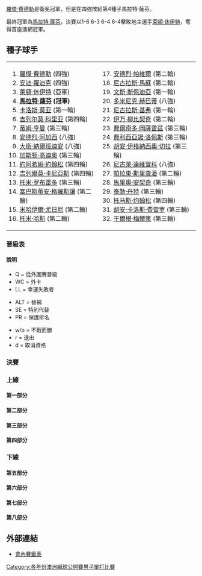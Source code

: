 {{noteTA|G1=Tennis
|1=zh-hans:轮;zh-hant:圈
|2=zh-hans:半区;zh-hant:半部;
|3=zh-hans:半决赛;zh-hk:準決賽;zh-tw:四強;
|4=zh-hans:半準决赛;zh-hk:半準決賽;zh-tw:八強;}}

{{main|2005年澳洲網球公開賽}}

[[羅傑·費德勒|羅傑·費德勒]]是衛冕冠軍，但是在四強敗給第4種子馬拉特·薩芬。

最終冠軍為[[馬拉特·薩芬|馬拉特·薩芬]]，決賽以1-6 6-3 6-4 6-4擊敗地主選手[[萊頓·休伊特|萊頓·休伊特]]，奪得首座澳網冠軍。
==種子球手==
{|
|valign=top|
<ol>
<li> {{flagicon|SUI}} [[羅傑·費德勒|羅傑·費德勒]] (四強)</li>
<li> {{flagicon|USA}} [[安迪·羅迪克|安迪·羅迪克]] (四強)</li>
<li> {{flagicon|AUS}} [[萊頓·休伊特|萊頓·休伊特]] (亞軍)</li>
<li> {{flagicon|RUS}} '''[[馬拉特·薩芬|馬拉特·薩芬]] (冠軍)'''</li>
<li> {{flagicon|ESP}} [[卡洛斯·莫亚|卡洛斯·莫亚]] (第一輪)</li>
<li> {{flagicon|ARG}} [[吉列尔莫·科里亚|吉列尔莫·科里亚]] (第四輪)</li> 
<li> {{flagicon|GBR}} [[蒂姆·亨曼|蒂姆·亨曼]] (第三輪)</li>
<li> {{flagicon|USA}} [[安德烈·阿加西|安德烈·阿加西]] (八強)</li>
<li> {{flagicon|ARG}} [[大衛·納爾班迪安|大衛·納爾班迪安]] (八強)</li>
<li> {{flagicon|ARG}} [[加斯顿·高迪奥|加斯顿·高迪奥]] (第三輪)</li>
<li> {{flagicon|SWE}} [[約阿希姆·約翰松|約阿希姆·約翰松]] (第四輪)</li>
<li> {{flagicon|ARG}} [[吉列爾莫·卡尼亞斯|吉列爾莫·卡尼亞斯]] (第四輪)</li>
<li> {{flagicon|ESP}} [[托米·罗布雷多|托米·罗布雷多]] (第三輪)</li>
<li> {{flagicon|FRA}} [[塞巴斯蒂安·格羅斯讓|塞巴斯蒂安·格羅斯讓]] (第二輪)</li>
<li> {{flagicon|RUS}} [[米哈伊爾·尤日尼|米哈伊爾·尤日尼]] (第二輪)</li>
<li> {{flagicon|DEU}} [[托米·哈斯|托米·哈斯]] (第二輪)</li>
</ol>
|valign=top|
<ol start=17>
<li> {{flagicon|ROU}} [[安德烈·帕維爾|安德烈·帕維爾]] (第二輪)</li>
<li> {{flagicon|CHL}} [[尼古拉斯·馬蘇|尼古拉斯·馬蘇]] (第二輪)</li>
<li> {{flagicon|USA}} [[文斯·斯佩迪亞|文斯·斯佩迪亞]] (第一輪)</li>
<li> {{flagicon|SVK}} [[多米尼克·赫巴蒂|多米尼克·赫巴蒂]] (八強)</li>
<li> {{flagicon|DEU}} [[尼古拉斯·基弗|尼古拉斯·基弗]] (第一輪)</li>
<li> {{flagicon|HRV}} [[伊万·柳比契奇|伊万·柳比契奇]] (第二輪)</li>
<li> {{flagicon|CHL}} [[費爾南多·岡薩雷茲|費爾南多·岡薩雷茲]] (第三輪)</li>
<li> {{flagicon|ESP}} [[費利西亞諾·洛佩斯|費利西亞諾·洛佩斯]] (第三輪)</li>
<li> {{flagicon|ARG}} [[胡安·伊格納西奧·切拉|胡安·伊格納西奧·切拉]] (第三輪)</li>
<li> {{flagicon|RUS}} [[尼古萊·達維登科|尼古萊·達維登科]] (八強)</li>
<li> {{flagicon|THA}} [[帕拉東·斯里查潘|帕拉東·斯里查潘]] (第二輪)</li>
<li> {{flagicon|HRV}} [[馬里奧·安契奇|馬里奧·安契奇]] (第三輪)</li>
<li> {{flagicon|USA}} [[泰勒·丹特|泰勒·丹特]] (第三輪)</li>
<li> {{flagicon|SWE}} [[托马斯·约翰松|托马斯·约翰松]] (第四輪)</li>
<li> {{flagicon|ESP}} [[胡安·卡洛斯·费雷罗|胡安·卡洛斯·费雷罗]] (第三輪)</li>
<li> {{flagicon|AUT}} [[于爾根·梅爾策|于爾根·梅爾策]] (第三輪)</li>
</ol>
|}
=== 晉級表 ===
==== 說明 ====
{{col-begin}}
{{col-3}}
* Q = 從外圍賽晉級
* WC = 外卡
* LL = 幸運失敗者
{{col-3}}
* ALT = 替補
* SE = 特別代替
* PR = 保護排名
{{col-3}}
* w/o = 不戰而勝
* r = 退出
* d = 取消資格
{{col-end}}

===決賽===
{{8TeamBracket-Tennis5
| RD1=八強
| RD2=四強
| RD3=決賽
| team-width=175
| RD3-team1={{flagicon|RUS}} '''[[馬拉特·薩芬|薩芬]]'''
| RD3-seed1=4
| RD3-team2={{flagicon|AUS}} [[萊頓·休伊特|休伊特]]
| RD3-seed2=3
| RD3-score1-1=1
| RD3-score2-1='''6'''
| RD3-score1-2='''6'''
| RD3-score2-2=3
| RD3-score1-3='''6'''
| RD3-score2-3=4
| RD3-score1-4='''6'''
| RD3-score2-4=4
| RD2-team1={{flagicon|CHE}} [[羅傑·費德勒|費德勒]]
| RD2-seed1=1
| RD2-team2={{flagicon|RUS}} '''[[馬拉特·薩芬|薩芬]]'''
| RD2-seed2=4
| RD2-score1-1='''7'''
| RD2-score2-1=5
| RD2-score1-2=4
| RD2-score2-2='''6'''
| RD2-score1-3='''7'''
| RD2-score2-3=5
| RD2-score1-4=6<sup>6</sup>
| RD2-score2-4='''7<sup>8</sup>'''
| RD2-score1-5=7
| RD2-score2-5='''9'''
| RD2-team3={{flagicon|AUS}} '''[[萊頓·休伊特|休伊特]]'''
| RD2-seed3=3
| RD2-team4={{flagicon|USA}} [[安迪·羅迪克|羅迪克]]
| RD2-seed4=2
| RD2-score3-1=3
| RD2-score4-1='''6'''
| RD2-score3-2='''7<sup>7</sup>'''
| RD2-score4-2=6<sup>3</sup>
| RD2-score3-3='''7<sup>7</sup>'''
| RD2-score4-3=6<sup>4</sup>
| RD2-score3-4='''6'''
| RD2-score4-4=1
| RD1-team1={{flagicon|CHE}} '''[[羅傑·費德勒|費德勒]]'''
| RD1-seed1=1
| RD1-team2={{flagicon|USA}} [[安德烈·阿加西|阿格西]]
| RD1-seed2=8
| RD1-score1-1='''6'''
| RD1-score2-1=3
| RD1-score1-2='''6'''
| RD1-score2-2=4
| RD1-score1-3='''6'''
| RD1-score2-3=4
| RD1-team3={{flagicon|RUS}} '''[[馬拉特·薩芬|薩芬]]'''
| RD1-seed3=4
| RD1-team4={{flagicon|SVK}} [[多米尼克·赫巴蒂|赫巴蒂]]
| RD1-seed4=20
| RD1-score3-1='''6'''
| RD1-score4-1=2
| RD1-score3-2='''6'''
| RD1-score4-2=4
| RD1-score3-3='''6'''
| RD1-score4-3=2
| RD1-team5={{flagicon|ARG}} [[大衛·納爾班迪安|納爾班迪安]]
| RD1-seed5=9
| RD1-team6={{flagicon|AUS}} '''[[萊頓·休伊特|休伊特]]'''
| RD1-seed6=3
| RD1-score5-1=3
| RD1-score6-1='''6'''
| RD1-score5-2=2
| RD1-score6-2='''6'''
| RD1-score5-3='''6'''
| RD1-score6-3=1
| RD1-score5-4='''6'''
| RD1-score6-4=3
| RD1-score5-5=8
| RD1-score6-5='''10'''
| RD1-team7={{flagicon|RUS}} [[尼古萊·達維登科|達維登科]]
| RD1-seed7=26
| RD1-team8={{flagicon|USA}} '''[[安迪·羅迪克|羅迪克]]'''
| RD1-seed8=2
| RD1-score7-1=3
| RD1-score8-1='''6'''
| RD1-score7-2=5
| RD1-score8-2='''7'''
| RD1-score7-3=1
| RD1-score8-3='''4'''
| RD1-score7-4=r
}}

===上線===
====第一部分====
{{16TeamBracket-Compact-Tennis5
| RD1=第一輪
| RD2=第二輪
| RD3=第三輪
| RD4=第四輪
| RD4-team01={{flagicon|CHE}} '''[[羅傑·費德勒|費德勒]]'''
| RD4-seed01=1
| RD4-team02={{flagicon|CYP}} [[馬科斯·巴格達蒂斯|巴格達蒂斯]]
| RD4-seed02=Q
| RD4-score01-1='''6'''
| RD4-score02-1=2
| RD4-score01-2='''6'''
| RD4-score02-2=2
| RD4-score01-3='''7<sup>7</sup>'''
| RD4-score02-3=6<sup>4</sup>
| RD3-team01={{flagicon|CHE}} '''[[羅傑·費德勒|費德勒]]'''
| RD3-seed01=1
| RD3-team02={{flagicon|FIN}} [[亞爾科·涅米寧|涅米寧]]
| RD3-seed02=
| RD3-score01-1='''6'''
| RD3-score02-1=3
| RD3-score01-2='''5'''
| RD3-score02-2=2
| RD3-score02-3=r
| RD3-team03={{flagicon|CYP}} '''[[馬科斯·巴格達蒂斯|巴格達蒂斯]]'''
| RD3-seed03=Q
| RD3-team04={{flagicon|ESP}} [[托米·罗布雷多|罗布雷多]]
| RD3-seed04=13
| RD3-score03-1='''7<sup>7</sup>'''
| RD3-score04-1=6<sup>2</sup>
| RD3-score03-2='''6'''
| RD3-score04-2=4
| RD3-score03-3='''6'''
| RD3-score04-3=1
| RD2-team01={{flagicon|CHE}} '''[[羅傑·費德勒|費德勒]]'''
| RD2-seed01=1
| RD2-team02={{flagicon|JPN}} [[鈴木貴男|鈴木]]
| RD2-seed02=Q
| RD2-score01-1='''6'''
| RD2-score02-1=3
| RD2-score01-2='''6'''
| RD2-score02-2=4
| RD2-score01-3='''6'''
| RD2-score02-3=4
| RD2-team03={{flagicon|FIN}} '''[[亞爾科·涅米寧|涅米寧]]'''
| RD2-seed03=
| RD2-team04={{flagicon|THA}} [[帕拉東·斯里查潘|斯里查潘]]
| RD2-seed04=27
| RD2-score03-1='''6'''
| RD2-score04-1=3
| RD2-score03-2='''6'''
| RD2-score04-2=4
| RD2-score03-3='''6'''
| RD2-score04-3=2
| RD2-team05={{flagicon|CRO}} [[伊万·柳比契奇|柳比契奇]]
| RD2-seed05=22
| RD2-team06={{flagicon|CYP}} '''[[馬科斯·巴格達蒂斯|巴格達蒂斯]]'''
| RD2-seed06=Q
| RD2-score05-1=6<sup>1</sup>
| RD2-score06-1='''7<sup>7</sup>'''
| RD2-score05-2=4
| RD2-score06-2='''6'''
| RD2-score05-3='''7<sup>7</sup>'''
| RD2-score06-3=6<sup>2</sup>
| RD2-score05-4=2
| RD2-score06-4='''6'''
| RD2-team07={{flagicon|CZE}} [[Tomas_Zib|Zib]]
| RD2-seed07=Q
| RD2-team08={{flagicon|ESP}} '''[[托米·罗布雷多|罗布雷多]]'''
| RD2-seed08=13
| RD2-score07-1=4
| RD2-score08-1='''6'''
| RD2-score07-2='''6'''
| RD2-score08-2=2
| RD2-score07-3=2
| RD2-score08-3='''6'''
| RD2-score07-4=4
| RD2-score08-4='''6'''
| RD1-team01={{flagicon|CHE}} '''[[羅傑·費德勒|費德勒]]'''
| RD1-seed01=1
| RD1-team02={{flagicon|FRA}} [[法布里斯·桑托羅|桑托羅]]
| RD1-seed02=
| RD1-score01-1='''6'''
| RD1-score02-1=1
| RD1-score01-2='''6'''
| RD1-score02-2=1
| RD1-score01-3='''6'''
| RD1-score02-3=2
| RD1-team03={{flagicon|JPN}} '''[[鈴木貴男|鈴木]]'''
| RD1-seed03=Q
| RD1-team04={{flagicon|USA}} [[简-迈克尔·甘比尔|甘比尔]]
| RD1-seed04=
| RD1-score03-1='''6'''
| RD1-score04-1=4
| RD1-score03-2='''6'''
| RD1-score04-2=3
| RD1-score03-3='''6'''
| RD1-score04-3=3
| RD1-team05={{flagicon|ITA}} [[戴維德·桑吉內蒂|桑吉內蒂]]
| RD1-seed05=
| RD1-team06={{flagicon|FIN}} '''[[亞爾科·涅米寧|涅米寧]]'''
| RD1-seed06=
| RD1-score05-1='''6'''
| RD1-score06-1=3
| RD1-score05-2=4
| RD1-score06-2='''6'''
| RD1-score05-3=3
| RD1-score06-3='''6'''
| RD1-score05-4=2
| RD1-score06-4='''6'''
| RD1-team07={{flagicon|ITA}} [[波蒂托·斯塔拉切|斯塔拉切]]
| RD1-seed07=
| RD1-team08={{flagicon|THA}} '''[[帕拉東·斯里查潘|斯里查潘]]'''
| RD1-seed08=27
| RD1-score07-1='''6'''
| RD1-score08-1=1
| RD1-score07-2=2
| RD1-score08-2='''6'''
| RD1-score07-3=5
| RD1-score08-3='''7'''
| RD1-score07-4=4
| RD1-score08-4='''6'''
| RD1-team09={{flagicon|HRV}} '''[[伊万·柳比契奇|柳比契奇]]'''
| RD1-seed09=22
| RD1-team10={{flagicon|PER}} [[路易斯·奧爾納|奧爾納]]
| RD1-seed10=
| RD1-score09-1='''6'''
| RD1-score10-1=4
| RD1-score09-2='''6'''
| RD1-score10-2=3
| RD1-score09-3='''6'''
| RD1-score10-3=3
| RD1-team11={{flagicon|ITA}} [[Federico_Luzzi|Luzzi]]
| RD1-seed11=Q
| RD1-team12={{flagicon|CYP}} '''[[馬科斯·巴格達蒂斯|巴格達蒂斯]]'''
| RD1-seed12=Q
| RD1-score11-1=1
| RD1-score12-1='''6'''
| RD1-score11-2='''6'''
| RD1-score12-2=3
| RD1-score11-3=1
| RD1-score12-3='''6'''
| RD1-score11-4='''6'''
| RD1-score12-4=3
| RD1-score11-5=3
| RD1-score12-5='''6'''
| RD1-team13={{flagicon|TWN}} [[王宇佐|王]]
| RD1-seed13=WC
| RD1-team14={{flagicon|CZE}} '''[[Tomas_Zib|Zib]]'''
| RD1-seed14=Q
| RD1-score13-1=6<sup>5</sup>
| RD1-score14-1='''7<sup>7</sup>'''
| RD1-score13-2=2
| RD1-score14-2='''6'''
| RD1-score13-3=4
| RD1-score14-3='''6'''
| RD1-team15={{flagicon|AUS}} [[Scott_Draper|Draper]]
| RD1-seed15=
| RD1-team16={{flagicon|ESP}} '''[[托米·罗布雷多|罗布雷多]]'''
| RD1-seed16=13
| RD1-score15-1='''7'''
| RD1-score16-1=5
| RD1-score15-2=2
| RD1-score16-2='''6'''
| RD1-score15-3=4
| RD1-score16-3='''6'''
| RD1-score15-4=2
| RD1-score16-4='''6'''
}}

====第二部分====
{{16TeamBracket-Compact-Tennis5
| RD1=第一輪
| RD2=第二輪
| RD3=第三輪
| RD4=第四輪
| RD4-team01={{flagicon|SWE}} [[約阿希姆·約翰松|約翰松]]
| RD4-seed01=11
| RD4-team02={{flagicon|USA}} '''[[安德烈·阿加西|阿格西]]'''
| RD4-seed02=8
| RD4-score01-1='''7<sup>7</sup>'''
| RD4-score02-1=6<sup>4</sup>
| RD4-score01-2=6<sup>5</sup>
| RD4-score02-2='''7<sup>7</sup>'''
| RD4-score01-3=6<sup>3</sup>
| RD4-score02-3='''7<sup>7</sup>'''
| RD4-score01-4=4
| RD4-score02-4='''6'''
| RD3-team01={{flagicon|SWE}} '''[[約阿希姆·約翰松|約翰松]]'''
| RD3-seed01=11
| RD3-team02={{flagicon|ESP}} [[費利西亞諾·洛佩斯|洛佩斯]]
| RD3-seed02=24
| RD3-score01-1='''6'''
| RD3-score02-1=3
| RD3-score01-2=3
| RD3-score02-2='''6'''
| RD3-score01-3=5
| RD3-score02-3='''7'''
| RD3-score01-4='''7<sup>7</sup>'''
| RD3-score02-4=6<sup>2</sup>
| RD3-score01-5='''13'''
| RD3-score02-5=11
| RD3-team03={{flagicon|USA}} [[泰勒·丹特|丹特]]
| RD3-seed03=29
| RD3-team04={{flagicon|USA}} '''[[安德烈·阿加西|阿格西]]'''
| RD3-seed04=8
| RD3-score03-1=5
| RD3-score04-1='''7'''
| RD3-score03-2=6<sup>3</sup>
| RD3-score04-2='''7<sup>7</sup>'''
| RD3-score03-3=1
| RD3-score04-3='''6'''
| RD2-team01={{flagicon|SWE}} '''[[約阿希姆·約翰松|約翰松]]'''
| RD2-seed01=11
| RD2-team02={{flagicon|NED}} [[Peter_Wessels|Wessels]]
| RD2-seed02=
| RD2-score01-1='''6'''
| RD2-score02-1=3
| RD2-score01-2='''7'''
| RD2-score02-2=5
| RD2-score01-3='''6'''
| RD2-score02-3=4
| RD2-team03={{flagicon|ARM}} [[Sargis_Sargsian|Sargsian]]
| RD2-seed03=
| RD2-team04={{flagicon|ESP}} '''[[費利西亞諾·洛佩斯|洛佩斯]]'''
| RD2-seed04=24
| RD2-score03-1='''6'''
| RD2-score04-1=4
| RD2-score03-2=3
| RD2-score04-2='''6'''
| RD2-score03-3=4
| RD2-score04-3='''6'''
| RD2-score03-4=6<sup>3</sup>
| RD2-score04-4='''7<sup>7</sup>'''
| RD2-team05={{flagicon|USA}} '''[[泰勒·丹特|丹特]]'''
| RD2-seed05=29
| RD2-team06={{flagicon|CZE}} [[Michal_Tabara|Tabara]]
| RD2-seed06=
| RD2-score05-1='''6'''
| RD2-score06-1=4
| RD2-score05-2='''6'''
| RD2-score06-2=1
| RD2-score05-3='''6'''
| RD2-score06-3=4
| RD2-team07={{flagicon|GER}} [[萊納·舒特勒|舒特勒]]
| RD2-seed07=
| RD2-team08={{flagicon|USA}} '''[[安德烈·阿加西|阿格西]]'''
| RD2-seed08=8
| RD2-score07-1=3
| RD2-score08-1='''6'''
| RD2-score07-2=1
| RD2-score08-2='''6'''
| RD2-score07-3=0
| RD2-score08-3='''6'''
| RD1-team01={{flagicon|SWE}} '''[[約阿希姆·約翰松|約翰松]]'''
| RD1-seed01=11
| RD1-team02={{flagicon|NLD}} [[史堅·沙爾肯|沙爾肯]]
| RD1-seed02=
| RD1-score01-1='''7<sup>8</sup>'''
| RD1-score02-1=6<sup>6</sup>
| RD1-score01-2='''6'''
| RD1-score02-2=2
| RD1-score01-3='''6'''
| RD1-score02-3=3
| RD1-team03={{flagicon|TWN}} [[盧彥勳|盧]]
| RD1-seed03=
| RD1-team04={{flagicon|NLD}} '''[[Peter_Wessels|Wessels]]'''
| RD1-seed04=
| RD1-score03-1=3
| RD1-score04-1='''6'''
| RD1-score03-2=4
| RD1-score04-2='''6'''
| RD1-score03-3=4
| RD1-score04-3='''6'''
| RD1-team05={{flagicon|ARM}} '''[[Sargis_Sargsian|Sargsian]]'''
| RD1-seed05=
| RD1-team06={{flagicon|ESP}} [[David_Sánchez_(tennis)|Sánchez]]
| RD1-seed06=
| RD1-score05-1='''7<sup>7</sup>'''
| RD1-score06-1=6<sup>5</sup>
| RD1-score05-2=4
| RD1-score06-2='''6'''
| RD1-score05-3=1
| RD1-score06-3='''6'''
| RD1-score05-4='''6'''
| RD1-score06-4=4
| RD1-score05-5='''6'''
| RD1-score06-5=2
| RD1-team07={{flagicon|AUS}} [[Paul_Baccanello|Baccanello]]
| RD1-seed07=WC
| RD1-team08={{flagicon|ESP}} '''[[費利西亞諾·洛佩斯|洛佩斯]]'''
| RD1-seed08=24
| RD1-score07-1=5
| RD1-score08-1='''7'''
| RD1-score07-2=5
| RD1-score08-2='''7'''
| RD1-score07-3=2
| RD1-score08-3='''6'''
| RD1-team09={{flagicon|USA}} '''[[泰勒·丹特|丹特]]'''
| RD1-seed09=29
| RD1-team10={{flagicon|FRA}} [[弗洛朗·塞拉|塞拉]]
| RD1-seed10=Q
| RD1-score09-1='''7'''
| RD1-score10-1=5
| RD1-score09-2='''6'''
| RD1-score10-2=2
| RD1-score09-3='''6'''
| RD1-score10-3=4
| RD1-team11={{flagicon|CZE}} '''[[Michal_Tabara|Tabara]]'''
| RD1-seed11=
| RD1-team12={{flagicon|SWE}} [[托馬斯·恩奎斯特|恩奎斯特]]
| RD1-seed12=
| RD1-score11-1=3
| RD1-score12-1='''6'''
| RD1-score11-2='''6'''
| RD1-score12-2=2
| RD1-score11-3='''6'''
| RD1-score12-3=3
| RD1-score11-4='''6'''
| RD1-score12-4=3
| RD1-team13={{flagicon|FRA}} [[Olivier_Patience|Patience]]
| RD1-seed13=Q
| RD1-team14={{flagicon|DEU}} '''[[萊納·舒特勒|舒特勒]]'''
| RD1-seed14=
| RD1-score13-1=6<sup>3</sup>
| RD1-score14-1='''7<sup>7</sup>'''
| RD1-score13-2=3
| RD1-score14-2='''6'''
| RD1-score13-3=2
| RD1-score14-3='''6'''
| RD1-team15={{flagicon|DEU}} [[Dieter_Kindlmann|Kindlmann]]
| RD1-seed15=Q
| RD1-team16={{flagicon|USA}} '''[[安德烈·阿加西|阿格西]]'''
| RD1-seed16=8
| RD1-score15-1=4
| RD1-score16-1='''6'''
| RD1-score15-2=3
| RD1-score16-2='''6'''
| RD1-score15-3=0
| RD1-score16-3='''6'''
}}

====第三部分====
{{16TeamBracket-Compact-Tennis5
| RD1=第一輪
| RD2=第二輪
| RD3=第三輪
| RD4=第四輪
| RD4-team01={{flagicon|RUS}} '''[[馬拉特·薩芬|薩芬]]'''
| RD4-seed01=4
| RD4-team02={{flagicon|BEL}} [[奧利維埃·羅庫斯|O 羅庫斯]]
| RD4-seed02=
| RD4-score01-1=4
| RD4-score02-1='''6'''
| RD4-score01-2='''7<sup>7</sup>'''
| RD4-score02-2=6<sup>1</sup>
| RD4-score01-3='''7<sup>7</sup>'''
| RD4-score02-3=6<sup>5</sup>
| RD4-score01-4='''7<sup>7</sup>'''
| RD4-score02-4=6<sup>2</sup>
| RD3-team01={{flagicon|RUS}} '''[[馬拉特·薩芬|薩芬]]'''
| RD3-seed01=4
| RD3-team02={{flagicon|CRO}} [[馬里奧·安契奇|安契奇]]
| RD3-seed02=28
| RD3-score01-1='''6'''
| RD3-score02-1=4
| RD3-score01-2=3
| RD3-score02-2='''6'''
| RD3-score01-3='''6'''
| RD3-score02-3=3
| RD3-score01-4='''6'''
| RD3-score02-4=4
| RD3-team03={{flagicon|BEL}} '''[[奧利維埃·羅庫斯|O 羅庫斯]]'''
| RD3-seed03=
| RD3-team04={{flagicon|SVK}} [[卡洛爾·貝克|貝克]]
| RD3-seed04=
| RD3-score03-1=6<sup>6</sup>
| RD3-score04-1='''7<sup>8</sup>'''
| RD3-score03-2='''6'''
| RD3-score04-2=1
| RD3-score03-3='''6'''
| RD3-score04-3=4
| RD3-score03-4='''6'''
| RD3-score04-4=2
| RD2-team01={{flagicon|RUS}} '''[[馬拉特·薩芬|薩芬]]'''
| RD2-seed01=4
| RD2-team02={{flagicon|CZE}} [[Bohdan_Ulihrach|Ulihrach]]
| RD2-seed02=
| RD2-score01-1='''6'''
| RD2-score02-1=4
| RD2-score01-2='''6'''
| RD2-score02-2=1
| RD2-score01-3='''6'''
| RD2-score02-3=3
| RD2-team03={{flagicon|GER}} [[Bjorn_Phau|Phau]]
| RD2-seed03=LL
| RD2-team04={{flagicon|CRO}} '''[[馬里奧·安契奇|安契奇]]'''
| RD2-seed04=28
| RD2-score03-1=5
| RD2-score04-1='''7'''
| RD2-score03-2=2
| RD2-score04-2='''6'''
| RD2-score03-3=1
| RD2-score04-3='''6'''
| RD2-team05={{flagicon|BEL}} '''[[奧利維埃·羅庫斯|O 羅庫斯]]'''
| RD2-seed05=
| RD2-team06={{flagicon|FRA}} [[加埃爾·蒙菲爾斯|蒙菲爾斯]]
| RD2-seed06=WC
| RD2-score05-1='''6'''
| RD2-score06-1=1
| RD2-score05-2='''6'''
| RD2-score06-2=3
| RD2-score05-3='''6'''
| RD2-score06-3=3
| RD2-team07={{flagicon|SVK}} '''[[卡洛爾·貝克|貝克]]'''
| RD2-seed07=
| RD2-team08={{flagicon|GER}} [[托米·哈斯|哈斯]]
| RD2-seed08=16
| RD2-score07-1=5
| RD2-score08-1='''7'''
| RD2-score07-2=2
| RD2-score08-2='''6'''
| RD2-score07-3='''6'''
| RD2-score08-3=2
| RD2-score07-4='''7<sup>7</sup>'''
| RD2-score08-4=6<sup>5</sup>
| RD2-score07-5='''6'''
| RD2-score08-5=3
| RD1-team01={{flagicon|RUS}} '''[[馬拉特·薩芬|薩芬]]'''
| RD1-seed01=4
| RD1-team02={{flagicon|SCG}} [[諾瓦克·喬科維奇|喬科維奇]]
| RD1-seed02=Q
| RD1-score01-1='''6'''
| RD1-score02-1=0
| RD1-score01-2='''6'''
| RD1-score02-2=2
| RD1-score01-3='''6'''
| RD1-score02-3=1
| RD1-team03={{flagicon|HRV}} [[伊沃·卡洛維奇|卡洛維奇]]
| RD1-seed03=
| RD1-team04={{flagicon|CZE}} '''[[Bohdan_Ulihrach|Ulihrach]]'''
| RD1-seed04=
| RD1-score03-1=3
| RD1-score04-1='''6'''
| RD1-score03-2='''7<sup>7</sup>'''
| RD1-score04-2=6<sup>5</sup>
| RD1-score03-3=5
| RD1-score04-3='''7'''
| RD1-score03-4=2
| RD1-score04-4='''6'''
| RD1-team05={{flagicon|DEU}} '''[[Bjorn_Phau|Phau]]'''
| RD1-seed05=LL
| RD1-team06={{flagicon|ESP}} [[阿爾伯特·科斯塔|科斯塔]]
| RD1-seed06=
| RD1-score05-1='''6'''
| RD1-score06-1=3
| RD1-score05-2='''7<sup>7</sup>'''
| RD1-score06-2=6<sup>4</sup>
| RD1-score05-3='''6'''
| RD1-score06-3=3
| RD1-team07={{flagicon|ESP}} [[Óscar_Hernández_(tennis)|Hernández]]
| RD1-seed07=
| RD1-team08={{flagicon|HRV}} '''[[馬里奧·安契奇|安契奇]]'''
| RD1-seed08=28
| RD1-score07-1=3
| RD1-score08-1='''6'''
| RD1-score07-2=2
| RD1-score08-2='''6'''
| RD1-score07-3=1
| RD1-score08-3='''6'''
| RD1-team09={{flagicon|DEU}} [[尼古拉斯·基弗|基弗]]
| RD1-seed09=21
| RD1-team10={{flagicon|BEL}} '''[[奧利維埃·羅庫斯|O 羅庫斯]]'''
| RD1-seed10=
| RD1-score09-1=5
| RD1-score10-1='''7'''
| RD1-score09-2='''6'''
| RD1-score10-2=2
| RD1-score09-3='''6'''
| RD1-score10-3=3
| RD1-score09-4=2
| RD1-score10-4='''6'''
| RD1-score09-5=3
| RD1-score10-5='''6'''
| RD1-team11={{flagicon|USA}} [[羅比·吉內普里|吉內普里]]
| RD1-seed11=
| RD1-team12={{flagicon|FRA}} '''[[加埃爾·蒙菲爾斯|蒙菲爾斯]]'''
| RD1-seed12=WC
| RD1-score11-1='''6'''
| RD1-score12-1=1
| RD1-score11-2=3
| RD1-score12-2='''6'''
| RD1-score11-3=4
| RD1-score12-3='''6'''
| RD1-score11-4=6<sup>6</sup>
| RD1-score12-4='''7<sup>8</sup>'''
| RD1-team13={{flagicon|AUS}} [[Todd_Reid|Reid]]
| RD1-seed13=WC
| RD1-team14={{flagicon|SVK}} '''[[卡洛爾·貝克|貝克]]'''
| RD1-seed14=
| RD1-score13-1=2
| RD1-score14-1='''6'''
| RD1-score13-2=2
| RD1-score14-2='''6'''
| RD1-score13-3=1
| RD1-score14-3='''6'''
| RD1-team15={{flagicon|BEL}} [[克薩維埃·馬利斯|馬利斯]]
| RD1-seed15=
| RD1-team16={{flagicon|DEU}} '''[[托米·哈斯|哈斯]]'''
| RD1-seed16=16
| RD1-score15-1=3
| RD1-score16-1='''6'''
| RD1-score15-2=2
| RD1-score16-2='''6'''
| RD1-score15-3=3
| RD1-score16-3='''6'''
}}

====第四部分====
{{16TeamBracket-Compact-Tennis5
| RD1=第一輪
| RD2=第二輪
| RD3=第三輪
| RD4=第四輪
| RD4-team01={{flagicon|SVK}} '''[[多米尼克·赫巴蒂|赫巴蒂]]'''
| RD4-seed01=20
| RD4-team02={{flagicon|SWE}} [[托马斯·约翰松|约翰松]]
| RD4-seed02=30
| RD4-score01-1='''7'''
| RD4-score02-1=5
| RD4-score01-2='''6'''
| RD4-score02-2=3
| RD4-score01-3='''6'''
| RD4-score02-3=1
| RD3-team01={{flagicon|ARG}} [[加斯顿·高迪奥|高迪奥]]
| RD3-seed01=10
| RD3-team02={{flagicon|SVK}} '''[[多米尼克·赫巴蒂|赫巴蒂]]'''
| RD3-seed02=20
| RD3-score01-1=6<sup>5</sup>
| RD3-score02-1='''7<sup>7</sup>'''
| RD3-score01-2='''7<sup>10</sup>'''
| RD3-score02-2=6<sup>8</sup>
| RD3-score01-3='''7<sup>7</sup>'''
| RD3-score02-3=6<sup>3</sup>
| RD3-score01-4=1
| RD3-score02-4='''6'''
| RD3-score01-5=3
| RD3-score02-5='''6'''
| RD3-team03={{flagicon|SWE}} '''[[托马斯·约翰松|约翰松]]'''
| RD3-seed03=30
| RD3-team04={{flagicon|USA}} [[凱文·金|金]]
| RD3-seed04=
| RD3-score03-1=3
| RD3-score04-1='''6'''
| RD3-score03-2='''6'''
| RD3-score04-2=2
| RD3-score03-3=6<sup>4</sup>
| RD3-score04-3='''7<sup>7</sup>'''
| RD3-score03-4='''6'''
| RD3-score04-4=2
| RD3-score03-5='''6'''
| RD3-score04-5=2
| RD2-team01={{flagicon|ARG}} '''[[加斯顿·高迪奥|高迪奥]]'''
| RD2-seed01=10
| RD2-team02={{flagicon|USA}} [[馬爾迪·菲什|菲什]]
| RD2-seed02=
| RD2-score01-1=2
| RD2-score02-1='''6'''
| RD2-score01-2='''6'''
| RD2-score02-2=4
| RD2-score01-3='''7'''
| RD2-score02-3=5
| RD2-score01-4='''7<sup>7</sup>'''
| RD2-score02-4=6<sup>4</sup>
| RD2-team03={{flagicon|SCG}} [[揚科·蒂普薩雷維奇|蒂普薩雷維奇]]
| RD2-seed03=Q
| RD2-team04={{flagicon|SVK}} '''[[多米尼克·赫巴蒂|赫巴蒂]]'''
| RD2-seed04=20
| RD2-score03-1=2
| RD2-score04-1='''6'''
| RD2-score03-2=6<sup>1</sup>
| RD2-score04-2='''7<sup>7</sup>'''
| RD2-score03-3='''6'''
| RD2-score04-3=3
| RD2-score03-4=5
| RD2-score04-4='''7'''
| RD2-team05={{flagicon|SWE}} '''[[托马斯·约翰松|约翰松]]'''
| RD2-seed05=30
| RD2-team06={{flagicon|ARG}} [[阿古斯丁·卡萊里|卡萊里]]
| RD2-seed06=
| RD2-score05-1='''6'''
| RD2-score06-1=4
| RD2-score05-2=5
| RD2-score06-2='''7'''
| RD2-score05-3='''6'''
| RD2-score06-3=3
| RD2-score05-4=2
| RD2-score06-4='''6'''
| RD2-score05-5='''7'''
| RD2-score06-5=5
| RD2-team07={{flagicon|USA}} '''[[凱文·金|金]]'''
| RD2-seed07=
| RD2-team08={{flagicon|ESP}} [[吉列爾莫·加西亞·洛佩斯|加西亞·洛佩斯]]
| RD2-seed08=Q
| RD2-score07-1='''6'''
| RD2-score08-1=2
| RD2-score07-2='''6'''
| RD2-score08-2=4
| RD2-score07-3='''6'''
| RD2-score08-3=2
| RD1-team01={{flagicon|ARG}} '''[[加斯顿·高迪奥|高迪奥]]'''
| RD1-seed01=10
| RD1-team02={{flagicon|USA}} [[賈斯汀·吉梅爾斯托布|吉梅爾斯托布]]
| RD1-seed02=
| RD1-score01-1='''7<sup>7</sup>'''
| RD1-score02-1=6<sup>3</sup>
| RD1-score01-2='''6'''
| RD1-score02-2=4
| RD1-score01-3='''6'''
| RD1-score02-3=3
| RD1-team03={{flagicon|ARG}} [[胡安·摩納哥|摩納哥]]
| RD1-seed03=
| RD1-team04={{flagicon|USA}} '''[[馬爾迪·菲什|菲什]]'''
| RD1-seed04=
| RD1-score03-1='''6'''
| RD1-score04-1=2
| RD1-score03-2=0
| RD1-score04-2='''6'''
| RD1-score03-3=4
| RD1-score04-3='''6'''
| RD1-score03-4='''6'''
| RD1-score04-4=4
| RD1-score03-5=7
| RD1-score04-5='''9'''
| RD1-team05={{flagicon|SCG}} '''[[揚科·蒂普薩雷維奇|蒂普薩雷維奇]]'''
| RD1-seed05=Q
| RD1-team06={{flagicon|ITA}} [[丹尼爾·布拉恰利|布拉恰利]]
| RD1-seed06=Q
| RD1-score05-1='''7<sup>7</sup>'''
| RD1-score06-1=6<sup>4</sup>
| RD1-score05-2='''7<sup>8</sup>'''
| RD1-score06-2=6<sup>6</sup>
| RD1-score05-3=3
| RD1-score06-3='''6'''
| RD1-score05-4='''6'''
| RD1-score06-4=1
| RD1-team07={{flagicon|SWE}} [[羅賓·索德靈|索德靈]]
| RD1-seed07=
| RD1-team08={{flagicon|SVK}} '''[[多米尼克·赫巴蒂|赫巴蒂]]'''
| RD1-seed08=20
| RD1-score07-1=4
| RD1-score08-1='''6'''
| RD1-score07-2=2
| RD1-score08-2='''6'''
| RD1-score07-3=0
| RD1-score08-3='''1'''
| RD1-score07-4=r
| RD1-team09={{flagicon|SWE}} '''[[托马斯·约翰松|约翰松]]'''
| RD1-seed09=30
| RD1-team10={{flagicon|AUS}} [[Peter_Luczak|Luczak]]
| RD1-seed10=WC
| RD1-score09-1='''7<sup>7</sup>'''
| RD1-score10-1=6<sup>5</sup>
| RD1-score09-2=4
| RD1-score10-2='''6'''
| RD1-score09-3='''6'''
| RD1-score10-3=3
| RD1-score09-4=4
| RD1-score10-4='''6'''
| RD1-score09-5='''6'''
| RD1-score10-5=0
| RD1-team11={{flagicon|ARG}} '''[[阿古斯丁·卡萊里|卡萊里]]'''
| RD1-seed11=
| RD1-team12={{flagicon|BLR}} [[馬克斯·米爾內|米爾內]]
| RD1-seed12=
| RD1-score11-1='''6'''
| RD1-score12-1=4
| RD1-score11-2=5
| RD1-score12-2='''7'''
| RD1-score11-3='''6'''
| RD1-score12-3=4
| RD1-score11-4=4
| RD1-score12-4='''6'''
| RD1-score11-5='''6'''
| RD1-score12-5=4
| RD1-team13={{flagicon|USA}} '''[[凱文·金|金]]'''
| RD1-seed13=
| RD1-team14={{flagicon|KOR}} [[李亨澤|李]]
| RD1-seed14=
| RD1-score13-1=3
| RD1-score14-1='''6'''
| RD1-score13-2='''6'''
| RD1-score14-2=4
| RD1-score13-3='''6'''
| RD1-score14-3=3
| RD1-score13-4=3
| RD1-score14-4='''6'''
| RD1-score13-5='''6'''
| RD1-score14-5=1
| RD1-team15={{flagicon|ESP}} '''[[吉列爾莫·加西亞·洛佩斯|加西亞·洛佩斯]]'''
| RD1-seed15=Q
| RD1-team16={{flagicon|ESP}} [[卡洛斯·莫亚|莫亚]]
| RD1-seed16=5
| RD1-score15-1='''7'''
| RD1-score16-1=5
| RD1-score15-2='''6'''
| RD1-score16-2=3
| RD1-score15-3=3
| RD1-score16-3='''6'''
| RD1-score15-4='''6'''
| RD1-score16-4=3
}}

===下線===
====第五部分====
{{16TeamBracket-Compact-Tennis5
| RD1=第一輪
| RD2=第二輪
| RD3=第三輪
| RD4=第四輪
| RD4-team01={{flagicon|ARG}} [[吉列尔莫·科里亚|科里亚]]
| RD4-seed01=6
| RD4-team02={{flagicon|ARG}} '''[[大衛·納爾班迪安|納爾班迪安]]'''
| RD4-seed02=9
| RD4-score01-1='''7'''
| RD4-score02-1=5
| RD4-score01-2=5
| RD4-score02-2='''7'''
| RD4-score01-3=3
| RD4-score02-3='''6'''
| RD4-score01-4=0
| RD4-score02-4='''6'''
| RD3-team01={{flagicon|ARG}} '''[[吉列尔莫·科里亚|科里亚]]'''
| RD3-seed01=6
| RD3-team02={{flagicon|ESP}} [[胡安·卡洛斯·费雷罗|费雷罗]]
| RD3-seed02=31
| RD3-score01-1='''6'''
| RD3-score02-1=3
| RD3-score01-2='''6'''
| RD3-score02-2=2
| RD3-score01-3='''6'''
| RD3-score02-3=1
| RD3-team03={{flagicon|CHL}} [[費爾南多·岡薩雷茲|岡薩雷茲]]
| RD3-seed03=23
| RD3-team04={{flagicon|ARG}} '''[[大衛·納爾班迪安|納爾班迪安]]'''
| RD3-seed04=9
| RD3-score03-1='''7<sup>7</sup>'''
| RD3-score04-1=6<sup>3</sup>
| RD3-score03-2=5
| RD3-score04-2='''7'''
| RD3-score03-3=2
| RD3-score04-3='''6'''
| RD3-score03-4=3
| RD3-score04-4='''6'''
| RD2-team01={{flagicon|ARG}} '''[[吉列尔莫·科里亚|科里亚]]'''
| RD2-seed01=6
| RD2-team02={{flagicon|BRA}} [[Ricardo_Mello|Mello]]
| RD2-seed02=
| RD2-score01-1='''6'''
| RD2-score02-1=4
| RD2-score01-2=6<sup>3</sup>
| RD2-score02-2='''7<sup>7</sup>'''
| RD2-score01-3='''6'''
| RD2-score02-3=3
| RD2-score01-4='''7<sup>7</sup>'''
| RD2-score02-4=6<sup>3</sup>
| RD2-team03={{flagicon|ARG}} [[Mariano_Zabaleta|Zabaleta]]
| RD2-seed03=
| RD2-team04={{flagicon|ESP}} '''[[胡安·卡洛斯·费雷罗|费雷罗]]'''
| RD2-seed04=31
| RD2-score03-1=1
| RD2-score04-1='''6'''
| RD2-score03-2=2
| RD2-score04-2='''6'''
| RD2-score03-3=0
| RD2-score04-3='''6'''
| RD2-team05={{flagicon|CHL}} '''[[費爾南多·岡薩雷茲|岡薩雷茲]]'''
| RD2-seed05=23
| RD2-team06={{flagicon|RUS}} [[伊戈爾·安德烈耶夫|安德烈耶夫]]
| RD2-seed06=
| RD2-score05-1='''7'''
| RD2-score06-1=5
| RD2-score05-2='''6'''
| RD2-score06-2=2
| RD2-score05-3='''6'''
| RD2-score06-3=3
| RD2-team07={{flagicon|ESP}} [[Santiago_Ventura_Bertomeu|Ventura]]
| RD2-seed07=
| RD2-team08={{flagicon|ARG}} '''[[大衛·納爾班迪安|納爾班迪安]]'''
| RD2-seed08=9
| RD2-score07-1=0
| RD2-score08-1='''6'''
| RD2-score07-2=3
| RD2-score08-2='''6'''
| RD2-score07-3='''6'''
| RD2-score08-3=2
| RD2-score07-4=2
| RD2-score08-4='''6'''
| RD1-team01={{flagicon|ARG}} '''[[吉列尔莫·科里亚|科里亚]]'''
| RD1-seed01=6
| RD1-team02={{flagicon|CZE}} [[托馬什·貝爾迪赫|貝爾迪赫]]
| RD1-seed02=
| RD1-score01-1='''6'''
| RD1-score02-1=2
| RD1-score01-2='''6'''
| RD1-score02-2=4
| RD1-score01-3='''6'''
| RD1-score02-3=0
| RD1-team03={{flagicon|BRA}} '''[[Ricardo_Mello|Mello]]'''
| RD1-seed03=
| RD1-team04={{flagicon|ESP}} [[阿爾貝托·馬丁|馬丁]]
| RD1-seed04=
| RD1-score03-1='''6'''
| RD1-score04-1=3
| RD1-score03-2='''6'''
| RD1-score04-2=3
| RD1-score03-3='''7<sup>7</sup>'''
| RD1-score04-3=6<sup>5</sup>
| RD1-team05={{flagicon|AUS}} [[Marc_Kimmich|Kimmich]]
| RD1-seed05=WC
| RD1-team06={{flagicon|ARG}} '''[[Mariano_Zabaleta|Zabaleta]]'''
| RD1-seed06=
| RD1-score05-1=4
| RD1-score06-1='''6'''
| RD1-score05-2=2
| RD1-score06-2='''6'''
| RD1-score05-3='''7<sup>7</sup>'''
| RD1-score06-3=6<sup>5</sup>
| RD1-score05-4=3
| RD1-score06-4='''6'''
| RD1-team07={{flagicon|NLD}} [[Melle_Van_Gemerden|Van Gemerden]]
| RD1-seed07=Q
| RD1-team08={{flagicon|ESP}} '''[[胡安·卡洛斯·费雷罗|费雷罗]]'''
| RD1-seed08=31
| RD1-score07-1='''6'''
| RD1-score08-1=2
| RD1-score07-2=3
| RD1-score08-2='''6'''
| RD1-score07-3=4
| RD1-score08-3='''6'''
| RD1-score07-4=4
| RD1-score08-4='''6'''
| RD1-team09={{flagicon|CHL}} '''[[費爾南多·岡薩雷茲|岡薩雷茲]]'''
| RD1-seed09=23
| RD1-team10={{flagicon|ARG}} [[何塞·阿卡蘇索|阿卡蘇索]]
| RD1-seed10=
| RD1-score09-1=3
| RD1-score10-1='''6'''
| RD1-score09-2=3
| RD1-score10-2='''6'''
| RD1-score09-3='''6'''
| RD1-score10-3=3
| RD1-score09-4='''6'''
| RD1-score10-4=3
| RD1-score09-5='''7'''
| RD1-score10-5=5
| RD1-team11={{flagicon|DEU}} [[Lars_Burgsmüller|Burgsmüller]]
| RD1-seed11=
| RD1-team12={{flagicon|RUS}} '''[[伊戈爾·安德烈耶夫|安德烈耶夫]]'''
| RD1-seed12=
| RD1-score11-1=6<sup>2</sup>
| RD1-score12-1='''7<sup>7</sup>'''
| RD1-score11-2=1
| RD1-score12-2='''6'''
| RD1-score11-3=2
| RD1-score12-3='''6'''
| RD1-team13={{flagicon|ESP}} [[Alex_Calatrava|Calatrava]]
| RD1-seed13=
| RD1-team14={{flagicon|ESP}} '''[[Santiago_Ventura_Bertomeu|Ventura]]'''
| RD1-seed14=
| RD1-score13-1='''6'''
| RD1-score14-1=3
| RD1-score13-2=3
| RD1-score14-2='''6'''
| RD1-score13-3=4
| RD1-score14-3='''6'''
| RD1-score13-4='''6'''
| RD1-score14-4=4
| RD1-score13-5=4
| RD1-score14-5='''6'''
| RD1-team15={{flagicon|ESP}} [[大衛·費雷爾|費雷爾]]
| RD1-seed15=
| RD1-team16={{flagicon|ARG}} '''[[大衛·納爾班迪安|納爾班迪安]]'''
| RD1-seed16=9
| RD1-score15-1=6<sup>1</sup>
| RD1-score16-1='''7<sup>7</sup>'''
| RD1-score15-2='''6'''
| RD1-score16-2=4
| RD1-score15-3='''6'''
| RD1-score16-3=4
| RD1-score15-4=3
| RD1-score16-4='''6'''
| RD1-score15-5=4
| RD1-score16-5='''6'''
}}

====第六部分====
{{16TeamBracket-Compact-Tennis5
| RD1=第一輪
| RD2=第二輪
| RD3=第三輪
| RD4=第四輪
| RD4-team01={{flagicon|ESP}} [[拉斐爾·納達爾|納達爾]]
| RD4-seed01=
| RD4-team02={{flagicon|AUS}} '''[[萊頓·休伊特|休伊特]]'''
| RD4-seed02=3
| RD4-score01-1=5
| RD4-score02-1='''7'''
| RD4-score01-2='''6'''
| RD4-score02-2=3
| RD4-score01-3='''6'''
| RD4-score02-3=1
| RD4-score01-4=6<sup>3</sup>
| RD4-score02-4='''7<sup>7</sup>'''
| RD4-score01-5=2
| RD4-score02-5='''6'''
| RD3-team01={{flagicon|ESP}} '''[[拉斐爾·納達爾|納達爾]]'''
| RD3-seed01=
| RD3-team02={{flagicon|USA}} [[博比·雷諾德斯|雷諾德斯]]
| RD3-seed02=Q
| RD3-score01-1='''6'''
| RD3-score02-1=1
| RD3-score01-2='''6'''
| RD3-score02-2=1
| RD3-score01-3='''6'''
| RD3-score02-3=3
| RD3-team03={{flagicon|ARG}} [[胡安·伊格納西奧·切拉|切拉]]
| RD3-seed03=25
| RD3-team04={{flagicon|AUS}} '''[[萊頓·休伊特|休伊特]]'''
| RD3-seed04=3
| RD3-score03-1=2
| RD3-score04-1='''6'''
| RD3-score03-2='''6'''
| RD3-score04-2=4
| RD3-score03-3=1
| RD3-score04-3='''6'''
| RD3-score03-4=4
| RD3-score04-4='''6'''
| RD2-team01={{flagicon|RUS}} [[米哈伊爾·尤日尼|尤日尼]]
| RD2-seed01=15
| RD2-team02={{flagicon|ESP}} '''[[拉斐爾·納達爾|納達爾]]'''
| RD2-seed02=
| RD2-score01-1=1
| RD2-score02-1='''6'''
| RD2-score01-2='''6'''
| RD2-score02-2=4
| RD2-score01-3='''6'''
| RD2-score02-3=4
| RD2-score01-4=5
| RD2-score02-4='''7'''
| RD2-score01-5=3
| RD2-score02-5='''6'''
| RD2-team03={{flagicon|USA}} '''[[博比·雷諾德斯|雷諾德斯]]'''
| RD2-seed03=Q
| RD2-team04={{flagicon|ROU}} [[安德烈·帕維爾|帕維爾]]
| RD2-seed04=17
| RD2-score03-1='''7<sup>8</sup>'''
| RD2-score04-1=6<sup>6</sup>
| RD2-score03-2='''6'''
| RD2-score04-2=2
| RD2-score03-3='''6'''
| RD2-score04-3=2
| RD2-team05={{flagicon|ARG}} '''[[胡安·伊格納西奧·切拉|切拉]]'''
| RD2-seed05=25
| RD2-team06={{flagicon|FRA}} [[Gregory_Carraz|Carraz]]
| RD2-seed06=
| RD2-score05-1='''7<sup>9</sup>'''
| RD2-score06-1=6<sup>7</sup>
| RD2-score05-2='''6'''
| RD2-score06-2=2
| RD2-score05-3='''7<sup>7</sup>'''
| RD2-score06-3=6<sup>3</sup>
| RD2-team07={{flagicon|USA}} [[詹姆斯·布雷克|布雷克]]
| RD2-seed07=
| RD2-team08={{flagicon|AUS}} '''[[萊頓·休伊特|休伊特]]'''
| RD2-seed08=3
| RD2-score07-1='''6'''
| RD2-score08-1=4
| RD2-score07-2=6<sup>8</sup>
| RD2-score08-2='''7<sup>10</sup>'''
| RD2-score07-3=0
| RD2-score08-3='''6'''
| RD2-score07-4=3
| RD2-score08-4='''6'''
| RD1-team01={{flagicon|RUS}} '''[[米哈伊爾·尤日尼|尤日尼]]'''
| RD1-seed01=15
| RD1-team02={{flagicon|FRA}} [[Jerome_Haehnel|Haehnel]]
| RD1-seed02=
| RD1-score01-1='''6'''
| RD1-score02-1=2
| RD1-score01-2='''6'''
| RD1-score02-2=2
| RD1-score01-3='''7'''
| RD1-score02-3=5
| RD1-team03={{flagicon|FRA}} [[儒利安·貝內托|貝內托]]
| RD1-seed03=
| RD1-team04={{flagicon|ESP}} '''[[拉斐爾·納達爾|納達爾]]'''
| RD1-seed04=
| RD1-score03-1=0
| RD1-score04-1='''6'''
| RD1-score03-2=4
| RD1-score04-2='''6'''
| RD1-score03-3=2
| RD1-score04-3='''6'''
| RD1-team05={{flagicon|USA}} '''[[博比·雷諾德斯|雷諾德斯]]'''
| RD1-seed05=Q
| RD1-team06={{flagicon|ESP}} [[尼古拉斯·阿爾瑪格羅|阿爾瑪格羅]]
| RD1-seed06=
| RD1-score05-1=5
| RD1-score06-1='''7'''
| RD1-score05-2='''6'''
| RD1-score06-2=4
| RD1-score05-3='''7<sup>9</sup>'''
| RD1-score06-3=6<sup>7</sup>
| RD1-score05-4='''7<sup>7</sup>'''
| RD1-score06-4=6<sup>5</sup>
| RD1-team07={{flagicon|FRA}} [[Olivier_Mutis|Mutis]]
| RD1-seed07=
| RD1-team08={{flagicon|ROU}} '''[[安德烈·帕維爾|帕維爾]]'''
| RD1-seed08=17
| RD1-score07-1=4
| RD1-score08-1='''6'''
| RD1-score07-2=4
| RD1-score08-2='''6'''
| RD1-score07-3=0
| RD1-score08-3='''6'''
| RD1-team09={{flagicon|ARG}} '''[[胡安·伊格納西奧·切拉|切拉]]'''
| RD1-seed09=25
| RD1-team10={{flagicon|AUS}} [[Wayne_Arthurs_(tennis)|Arthurs]]
| RD1-seed10=
| RD1-score09-1='''6'''
| RD1-score10-1=4
| RD1-score09-2='''7<sup>7</sup>'''
| RD1-score10-2=6<sup>4</sup>
| RD1-score09-3='''7<sup>7</sup>'''
| RD1-score10-3=6<sup>1</sup>
| RD1-team11={{flagicon|FRA}} [[保羅-亨利·馬蒂厄|馬蒂厄]]
| RD1-seed11=
| RD1-team12={{flagicon|FRA}} '''[[Gregory_Carraz|Carraz]]'''
| RD1-seed12=
| RD1-score11-1=4
| RD1-score12-1='''6'''
| RD1-score11-2='''7'''
| RD1-score12-2=5
| RD1-score11-3=5
| RD1-score12-3='''7'''
| RD1-score11-4=6<sup>5</sup>
| RD1-score12-4='''7<sup>7</sup>'''
| RD1-team13={{flagicon|DEU}} [[佛羅里恩·梅爾|梅爾]]
| RD1-seed13=
| RD1-team14={{flagicon|USA}} '''[[詹姆斯·布雷克|布雷克]]'''
| RD1-seed14=
| RD1-score13-1=1
| RD1-score14-1='''6'''
| RD1-score13-2=2
| RD1-score14-2='''6'''
| RD1-score13-3=0
| RD1-score14-3='''6'''
| RD1-team15={{flagicon|FRA}} [[阿諾·克萊芒|克萊門特]]
| RD1-seed15=
| RD1-team16={{flagicon|AUS}} '''[[萊頓·休伊特|休伊特]]'''
| RD1-seed16=3
| RD1-score15-1=3
| RD1-score16-1='''6'''
| RD1-score15-2=4
| RD1-score16-2='''6'''
| RD1-score15-3=1
| RD1-score16-3='''6'''
}}

====第七部分====
{{16TeamBracket-Compact-Tennis5
| RD1=第一輪
| RD2=第二輪
| RD3=第三輪
| RD4=第四輪
| RD4-team01={{flagicon|RUS}} '''[[尼古萊·達維登科|達維登科]]'''
| RD4-seed01=26
| RD4-team02={{flagicon|ARG}} [[吉列爾莫·卡尼亞斯|卡尼亞斯]]
| RD4-seed02=12
| RD4-score01-1='''6'''
| RD4-score02-1=3
| RD4-score01-2='''6'''
| RD4-score02-2=4
| RD4-score01-3='''6'''
| RD4-score02-3=3
| RD3-team01={{flagicon|GBR}} [[蒂姆·亨曼|亨曼]]
| RD3-seed01=7
| RD3-team02={{flagicon|RUS}} '''[[尼古萊·達維登科|達維登科]]'''
| RD3-seed02=26
| RD3-score01-1=4
| RD3-score02-1='''6'''
| RD3-score01-2=2
| RD3-score02-2='''6'''
| RD3-score01-3=2
| RD3-score02-3='''6'''
| RD3-team03={{flagicon|CZE}} [[拉德克·斯泰潘內克|斯泰潘內克]]
| RD3-seed03=
| RD3-team04={{flagicon|ARG}} '''[[吉列爾莫·卡尼亞斯|卡尼亞斯]]'''
| RD3-seed04=12
| RD3-score03-1=1
| RD3-score04-1='''6'''
| RD3-score03-2=2
| RD3-score04-2='''6'''
| RD3-score03-3=2
| RD3-score04-3='''6'''
| RD2-team01={{flagicon|GBR}} '''[[蒂姆·亨曼|亨曼]]'''
| RD2-seed01=7
| RD2-team02={{flagicon|ROU}} [[維克托·哈內斯庫|哈內斯庫]]
| RD2-seed02=
| RD2-score01-1='''7'''
| RD2-score02-1=5
| RD2-score01-2='''6'''
| RD2-score02-2=1
| RD2-score01-3='''6'''
| RD2-score02-3=4
| RD2-team03={{flagicon|BEL}} [[克里斯托夫·羅庫斯|C 羅庫斯]]
| RD2-seed03=LL
| RD2-team04={{flagicon|RUS}} '''[[尼古萊·達維登科|達維登科]]'''
| RD2-seed04=26
| RD2-score03-1=4
| RD2-score04-1='''6'''
| RD2-score03-2=4
| RD2-score04-2='''6'''
| RD2-score03-3=2
| RD2-score04-3='''6'''
| RD2-team05={{flagicon|CZE}} '''[[拉德克·斯泰潘內克|斯泰潘內克]]'''
| RD2-seed05=
| RD2-team06={{flagicon|CZE}} [[Jan_Hernych|Hernych]]
| RD2-seed06=
| RD2-score05-1='''7<sup>7</sup>'''
| RD2-score06-1=6<sup>5</sup>
| RD2-score05-2='''6'''
| RD2-score06-2=1
| RD2-score05-3=1
| RD2-score06-3='''6'''
| RD2-score05-4=6<sup>2</sup>
| RD2-score06-4='''7<sup>7</sup>'''
| RD2-score05-5='''6'''
| RD2-score06-5=0
| RD2-team07={{flagicon|ESP}} [[費爾南多·貝爾達斯科|貝爾達斯科]]
| RD2-seed07=
| RD2-team08={{flagicon|ARG}} '''[[吉列爾莫·卡尼亞斯|卡尼亞斯]]'''
| RD2-seed08=12
| RD2-score07-1='''6'''
| RD2-score08-1=3
| RD2-score07-2=5
| RD2-score08-2='''7'''
| RD2-score07-3=3
| RD2-score08-3='''6'''
| RD2-score07-4=0
| RD2-score08-4='''6'''
| RD1-team01={{flagicon|GBR}} '''[[蒂姆·亨曼|亨曼]]'''
| RD1-seed01=7
| RD1-team02={{flagicon|FRA}} [[Cyril_Saulnier|Saulnier]]
| RD1-seed02=
| RD1-score01-1='''6'''
| RD1-score02-1=1
| RD1-score01-2='''6'''
| RD1-score02-2=2
| RD1-score01-3=4
| RD1-score02-3='''6'''
| RD1-score01-4='''6'''
| RD1-score02-4=3
| RD1-team03={{flagicon|ITA}} [[菲利波·沃蘭德里|沃蘭德里]]
| RD1-seed03=
| RD1-team04={{flagicon|ROU}} '''[[維克托·哈內斯庫|哈內斯庫]]'''
| RD1-seed04=
| RD1-score03-1=3
| RD1-score04-1='''6'''
| RD1-score03-2=4
| RD1-score04-2='''6'''
| RD1-score03-3=6<sup>1</sup>
| RD1-score04-3='''7<sup>7</sup>'''
| RD1-team05={{flagicon|BEL}} '''[[克里斯托夫·羅庫斯|C 羅庫斯]]'''
| RD1-seed05=LL
| RD1-team06={{flagicon|ESP}} [[阿爾伯特·蒙塔涅斯|蒙塔涅斯]]
| RD1-seed06=
| RD1-score05-1='''6'''
| RD1-score06-1=2
| RD1-score05-2='''6'''
| RD1-score06-2=3
| RD1-score05-3='''6'''
| RD1-score06-3=3
| RD1-team07={{flagicon|HRV}} [[Roko_Karanušić|Karanušić]]
| RD1-seed07=Q
| RD1-team08={{flagicon|RUS}} '''[[尼古萊·達維登科|達維登科]]'''
| RD1-seed08=26
| RD1-score07-1=2
| RD1-score08-1='''6'''
| RD1-score07-2=5
| RD1-score08-2='''7'''
| RD1-score07-3=2
| RD1-score08-3='''6'''
| RD1-team09={{flagicon|USA}} [[文斯·斯佩迪亞|斯佩迪亞]]
| RD1-seed09=19
| RD1-team10={{flagicon|CZE}} '''[[拉德克·斯泰潘內克|斯泰潘內克]]'''
| RD1-seed10=
| RD1-score09-1=3
| RD1-score10-1='''6'''
| RD1-score09-2='''7'''
| RD1-score10-2=5
| RD1-score09-3='''6'''
| RD1-score10-3=4
| RD1-score09-4=5
| RD1-score10-4='''7'''
| RD1-score09-5=3
| RD1-score10-5='''6'''
| RD1-team11={{flagicon|ESP}} [[費利克斯·曼蒂利亞|曼蒂利亞]]
| RD1-seed11=
| RD1-team12={{flagicon|CZE}} '''[[Jan_Hernych|Hernych]]'''
| RD1-seed12=
| RD1-score11-1=4
| RD1-score12-1='''6'''
| RD1-score11-2='''7<sup>7</sup>'''
| RD1-score12-2=6<sup>5</sup>
| RD1-score11-3=1
| RD1-score12-3='''6'''
| RD1-score11-4=0
| RD1-score12-4='''6'''
| RD1-team13={{flagicon|ESP}} '''[[費爾南多·貝爾達斯科|貝爾達斯科]]'''
| RD1-seed13=
| RD1-team14={{flagicon|LUX}} [[吉爾·穆勒|穆勒]]
| RD1-seed14=
| RD1-score13-1='''6'''
| RD1-score14-1=3
| RD1-score13-2='''6'''
| RD1-score14-2=0
| RD1-score13-3='''6'''
| RD1-score14-3=4
| RD1-team15={{flagicon|AUS}} [[Chris_Guccione|Guccione]]
| RD1-seed15=WC
| RD1-team16={{flagicon|ARG}} '''[[吉列爾莫·卡尼亞斯|卡尼亞斯]]'''
| RD1-seed16=12
| RD1-score15-1=4
| RD1-score16-1='''6'''
| RD1-score15-2=2
| RD1-score16-2='''6'''
| RD1-score15-3=6<sup>4</sup>
| RD1-score16-3='''7<sup>7</sup>'''
}}

====第八部分====
{{16TeamBracket-Compact-Tennis5
| RD1=第一輪
| RD2=第二輪
| RD3=第三輪
| RD4=第四輪
| RD4-team01={{flagicon|GER}} [[菲利普·科爾施賴伯|科爾施賴伯]]
| RD4-seed01=
| RD4-team02={{flagicon|USA}} '''[[安迪·羅迪克|羅迪克]]'''
| RD4-seed02=2
| RD4-score01-1=3
| RD4-score02-1='''6'''
| RD4-score01-2=6<sup>6</sup>
| RD4-score02-2='''7<sup>8</sup>'''
| RD4-score01-3=1
| RD4-score02-3='''6'''
| RD3-team01={{flagicon|POL}} [[Jean-Rene_Lisnard|Lisnard]]
| RD3-seed01=Q
| RD3-team02={{flagicon|GER}} '''[[菲利普·科爾施賴伯|科爾施賴伯]]'''
| RD3-seed02=
| RD3-score01-1=5
| RD3-score02-1='''7'''
| RD3-score01-2=3
| RD3-score02-2='''6'''
| RD3-score01-3=2
| RD3-score02-3='''6'''
| RD3-team03={{flagicon|AUT}} [[于爾根·梅爾策|梅爾策]]
| RD3-seed03=32
| RD3-team04={{flagicon|USA}} '''[[安迪·羅迪克|羅迪克]]'''
| RD3-seed04=2
| RD3-score03-1=2
| RD3-score04-1='''6'''
| RD3-score03-2=2
| RD3-score04-2='''6'''
| RD3-score03-3=5
| RD3-score04-3='''7'''
| RD2-team01={{flagicon|FRA}} [[塞巴斯蒂安·格羅斯讓|格羅斯讓]]
| RD2-seed01=14
| RD2-team02={{flagicon|POL}} '''[[Jean-Rene_Lisnard|Lisnard]]'''
| RD2-seed02=Q
| RD2-score01-1='''6'''
| RD2-score02-1=1
| RD2-score01-2='''6'''
| RD2-score02-2=4
| RD2-score01-3=3
| RD2-score02-3='''6'''
| RD2-score01-4=4
| RD2-score02-4='''6'''
| RD2-score01-5=3
| RD2-score02-5='''6'''
| RD2-team03={{flagicon|GER}} '''[[菲利普·科爾施賴伯|科爾施賴伯]]'''
| RD2-seed03=
| RD2-team04={{flagicon|CHL}} [[尼古拉斯·馬蘇|馬蘇]]
| RD2-seed04=18
| RD2-score03-1='''6'''
| RD2-score04-1=0
| RD2-score03-2='''2'''
| RD2-score04-2=0
| RD2-score04-3=r
| RD2-team05={{flagicon|AUT}} '''[[于爾根·梅爾策|梅爾策]]'''
| RD2-seed05=32
| RD2-team06={{flagicon|AUS}} [[Nathan_Healey|Healey]]
| RD2-seed06=WC
| RD2-score05-1='''6'''
| RD2-score06-1=3
| RD2-score05-2='''6'''
| RD2-score06-2=2
| RD2-score05-3='''7<sup>7</sup>'''
| RD2-score06-3=6<sup>3</sup>
| RD2-team07={{flagicon|GBR}} [[格雷格·魯塞德斯基|魯塞德斯基]]
| RD2-seed07=
| RD2-team08={{flagicon|USA}} '''[[安迪·羅迪克|羅迪克]]'''
| RD2-seed08=2
| RD2-score07-1=0
| RD2-score08-1='''6'''
| RD2-score07-2='''6'''
| RD2-score08-2=3
| RD2-score07-3=2
| RD2-score08-3='''6'''
| RD2-score07-4=3
| RD2-score08-4='''6'''
| RD1-team01={{flagicon|FRA}} '''[[塞巴斯蒂安·格羅斯讓|格羅斯讓]]'''
| RD1-seed01=14
| RD1-team02={{flagicon|FRA}} [[米夏埃爾·洛德拉|洛德拉]]
| RD1-seed02=
| RD1-score01-1='''6'''
| RD1-score02-1=3
| RD1-score01-2='''6'''
| RD1-score02-2=4
| RD1-score01-3='''6'''
| RD1-score02-3=3
| RD1-team03={{flagicon|AUT}} [[Oliver_Marach|Marach]]
| RD1-seed03=Q
| RD1-team04={{flagicon|MCO}} '''[[Jean-Rene_Lisnard|Lisnard]]'''
| RD1-seed04=Q
| RD1-score03-1='''7'''
| RD1-score04-1=5
| RD1-score03-2='''7'''
| RD1-score04-2=5
| RD1-score03-3=1
| RD1-score04-3='''6'''
| RD1-score03-4=4
| RD1-score04-4='''6'''
| RD1-score03-5=5
| RD1-score04-5='''7'''
| RD1-team05={{flagicon|DNK}} [[堅尼夫·卡遜|卡遜]]
| RD1-seed05=
| RD1-team06={{flagicon|DEU}} '''[[菲利普·科爾施賴伯|科爾施賴伯]]'''
| RD1-seed06=
| RD1-score05-1=6<sup>2</sup>
| RD1-score06-1='''7<sup>7</sup>'''
| RD1-score05-2=2
| RD1-score06-2='''6'''
| RD1-score05-3=1
| RD1-score06-3='''6'''
| RD1-team07={{flagicon|FRA}} [[Antony_Dupuis|Dupuis]]
| RD1-seed07=
| RD1-team08={{flagicon|CHL}} '''[[尼古拉斯·馬蘇|馬蘇]]'''
| RD1-seed08=18
| RD1-score07-1='''7<sup>9</sup>'''
| RD1-score08-1=6<sup>7</sup>
| RD1-score07-2=6<sup>2</sup>
| RD1-score08-2='''7<sup>7</sup>'''
| RD1-score07-3=3
| RD1-score08-3='''6'''
| RD1-score07-4=2
| RD1-score08-4='''6'''
| RD1-team09={{flagicon|AUT}} '''[[于爾根·梅爾策|梅爾策]]'''
| RD1-seed09=32
| RD1-team10={{flagicon|NLD}} [[Raemon_Sluiter|Sluiter]]
| RD1-seed10=
| RD1-score09-1=3
| RD1-score10-1=3
| RD1-score10-2=r
| RD1-team11={{flagicon|BRA}} [[Flavio_Saretta|Saretta]]
| RD1-seed11=
| RD1-team12={{flagicon|AUS}} '''[[Nathan_Healey|Healey]]'''
| RD1-seed12=WC
| RD1-score11-1='''6'''
| RD1-score12-1=4
| RD1-score11-2='''6'''
| RD1-score12-2=4
| RD1-score11-3=1
| RD1-score12-3='''6'''
| RD1-score11-4=0
| RD1-score12-4='''5'''
| RD1-score11-5=r
| RD1-team13={{flagicon|SWE}} [[約納斯·比約克曼|比約克曼]]
| RD1-seed13=
| RD1-team14={{flagicon|GBR}} '''[[格雷格·魯塞德斯基|魯塞德斯基]]'''
| RD1-seed14=
| RD1-score13-1='''6'''
| RD1-score14-1=2
| RD1-score13-2=4
| RD1-score14-2='''6'''
| RD1-score13-3=0
| RD1-score14-3='''6'''
| RD1-score13-4=6<sup>7</sup>
| RD1-score14-4='''7<sup>9</sup>'''
| RD1-team15={{flagicon|GEO}} [[伊拉克利·拉巴澤|拉巴澤]]
| RD1-seed15=
| RD1-team16={{flagicon|USA}} '''[[安迪·羅迪克|羅迪克]]'''
| RD1-seed16=2
| RD1-score15-1=5
| RD1-score16-1='''7'''
| RD1-score15-2=2
| RD1-score16-2='''6'''
| RD1-score15-3=1
| RD1-score16-3='''6'''
}}

==外部連結==
* [https://www.atptour.com/en/scores/archive/us-open/580/2005/draws?matchType=singles 會內賽籤表]{{Wayback|url=https://www.atptour.com/en/scores/archive/us-open/580/2005/draws?matchType=singles |date=20200820063927 }}

[[Category:各年份澳洲網球公開賽男子單打比賽|Category:各年份澳洲網球公開賽男子單打比賽]]